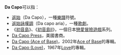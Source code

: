 '''Da Capo'''可以指：
* [[返始|返始]]（Da Capo），一種[[樂譜|樂譜]]符號。
* [[返始詠嘆調|返始詠嘆調]]（Da capo aria），一種[[歌劇|歌劇]]。
* 《[[初音島|初音島]]》、《[[初音島II|初音島II]]》，一個日本[[戀愛冒險遊戲|戀愛冒險遊戲]]系列。
* [[Da_Capo_Press|Da Capo Press]]，美國書商。
* [[Da_Capo_(Ace_of_Base)|Da Capo (Ace of Base)]]，2002年[[Ace_of_Base|Ace of Base]]的專輯。
* [[Da_Capo_(Love)|Da Capo (Love)]]，1967年[[Love_(樂隊)|Love]]的專輯。

{{disambig|Da Capo|Cat=非中文名称消歧义}}